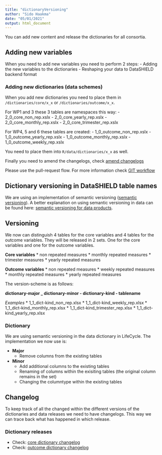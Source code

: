 ```yaml
---
title: "dictionaryVersioning"
author: "Sido Haakma"
date: "05/01/2021"
output: html_document
---
```




You can add new content and release the dictionaries for all consortia.

## Adding new variables
When you need to add new variables you need to perform 2 steps:
- Adding the new variables to the dictionaries
- Reshaping your data to DataSHIELD backend format

### Adding new dictionaries (data schemes)
When you add new dictionaries you need to place them in ```/dictionaries/core/x_x``` or ```/dictionaries/outcome/x_x```.

For WP1 and 3 these 3 tables are namespaces this way:
- 2_0_core_non_rep.xslx
- 2_0_core_yearly_rep.xslx
- 2_0_core_monthly_rep.xslx
- 2_0_core_trimester_rep.xslx

For WP4, 5 and 6 these tables are created:
- 1_0_outcome_non_rep.xslx
- 1_0_outcome_yearly_rep.xslx
- 1_0_outcome_monthly_rep.xslx
- 1_0_outcome_weekly_rep.xslx

You need to place them into ```R/data/dictionaries/x_x``` as well. 

Finally you need to amend the changelogs, check [amend changelogs](#changelog)

Please use the pull-request flow. For more information check [GIT workflow](https://github.com/lifecycle-project/analysis-tutorials/blob/master/GIT-WORKFLOW.md)

## Dictionary versioning in DataSHIELD table names
We are using an implementation of semantic versioning ([semantic versioning](https://semver.org)). A better explanation on using semantic versioning in data can be found here: [semantic versioning for data products](https://medium.com/data-architect/semantic-versioning-for-data-products-2b060962093).

## Versioning
We now can distinguish 4 tables for the core variables and 4 tables for the outcome variables. They will be released in 2 sets. One for the core variables and one for the outcome variables.

**Core variables**
* non repeated measures
* monthly repeated measures
* trimester measures
* yearly repeated measures

**Outcome variables**
* non repeated measures
* weekly repeated measures
* monthly repeated measures
* yearly repeated measures

The version-scheme is as follows:

**dictionary-major _ dictionary-minor - dictionary-kind - tablename**

*Examples*
* 1_1_dict-kind_non_rep.xlsx
* 1_1_dict-kind_weekly_rep.xlsx
* 1_1_dict-kind_monthly_rep.xlsx
* 1_1_dict-kind_trimester_rep.xlsx
* 1_1_dict-kind_yearly_rep.xlsx

### Dictionary
We are using semantic versioning in the data dictionary in LifeCycle. The implementation we now use is:

* **Major**
  * Remove columns from the existing tables
* **Minor**
  * Add additional columns to the existing tables
  * Renaming of columns within the exisiting tables (the original column remains in the set)
  * Changing the columntype within the existing tables

## Changelog
To keep track of all the changed within the different versions of the dictionaries and data releases we need to have changelogs. This way we can trace back what has happened in which release.

### Dictionary releases
* Check: [core dictionary changelog](./changelogs/CORE_DICTIONARY_CHANGELOG.md)
* Check: [outcome dictionary changelog](./changelogs/OUTCOME_DICTIONARY_CHANGELOG.md)

